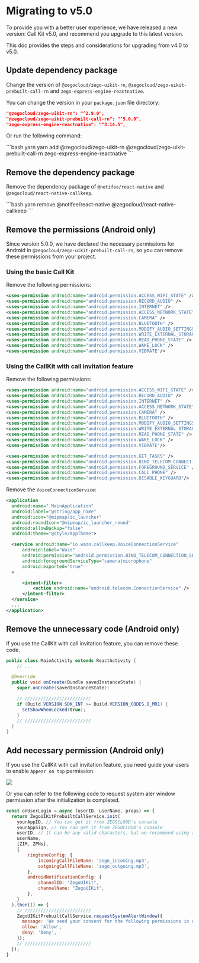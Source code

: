 # Migrating to v5.0

To provide you with a better user experience, we have released a new version: Call Kit v5.0, and recommend you upgrade to this latest version.

This doc provides the steps and considerations for upgrading from v4.0 to v5.0.


## Update dependency package

Change the version of `@zegocloud/zego-uikit-rn`, `@zegocloud/zego-uikit-prebuilt-call-rn` and `zego-express-engine-reactnative`.

You can change the version in your `package.json` file directory:

```json
"@zegocloud/zego-uikit-rn": "^2.9.0",
"@zegocloud/zego-uikit-prebuilt-call-rn": "^5.0.0",
"zego-express-engine-reactnative": "^3.14.5",
```

Or run the following command:

<CodeGroup>
```bash yarn
yarn add @zegocloud/zego-uikit-rn @zegocloud/zego-uikit-prebuilt-call-rn zego-express-engine-reactnative
```
</CodeGroup>

## Remove the dependency package

Remove the dependency package of `@notifee/react-native` and `@zegocloud/react-native-callkeep`.

<CodeGroup>
```bash
yarn remove @notifee/react-native @zegocloud/react-native-callkeep
```
</CodeGroup>

## Remove the permissions (Android only)

Since version 5.0.0, we have declared the necessary permissions for Android in `@zegocloud/zego-uikit-prebuilt-call-rn`, so you can remove these permissions from your project.

### Using the basic Call Kit

Remove the following permissions:

```xml
<uses-permission android:name="android.permission.ACCESS_WIFI_STATE" />
<uses-permission android:name="android.permission.RECORD_AUDIO" />
<uses-permission android:name="android.permission.INTERNET" />
<uses-permission android:name="android.permission.ACCESS_NETWORK_STATE" />
<uses-permission android:name="android.permission.CAMERA" />
<uses-permission android:name="android.permission.BLUETOOTH" />
<uses-permission android:name="android.permission.MODIFY_AUDIO_SETTINGS" />
<uses-permission android:name="android.permission.WRITE_EXTERNAL_STORAGE" />
<uses-permission android:name="android.permission.READ_PHONE_STATE" />
<uses-permission android:name="android.permission.WAKE_LOCK" />
<uses-permission android:name="android.permission.VIBRATE"/>
```

### Using the CallKit with call invitation feature

Remove the following permissions:

```xml
<uses-permission android:name="android.permission.ACCESS_WIFI_STATE" />
<uses-permission android:name="android.permission.RECORD_AUDIO" />
<uses-permission android:name="android.permission.INTERNET" />
<uses-permission android:name="android.permission.ACCESS_NETWORK_STATE" />
<uses-permission android:name="android.permission.CAMERA" />
<uses-permission android:name="android.permission.BLUETOOTH" />
<uses-permission android:name="android.permission.MODIFY_AUDIO_SETTINGS" />
<uses-permission android:name="android.permission.WRITE_EXTERNAL_STORAGE" />
<uses-permission android:name="android.permission.READ_PHONE_STATE" />
<uses-permission android:name="android.permission.WAKE_LOCK" />
<uses-permission android:name="android.permission.VIBRATE"/>

<uses-permission android:name="android.permission.GET_TASKS" />
<uses-permission android:name="android.permission.BIND_TELECOM_CONNECTION_SERVICE"/>
<uses-permission android:name="android.permission.FOREGROUND_SERVICE" />
<uses-permission android:name="android.permission.CALL_PHONE" />
<uses-permission android:name="android.permission.DISABLE_KEYGUARD"/>
```

Remove the `VoiceConnectionService`:

```xml
<application
  android:name=".MainApplication"
  android:label="@string/app_name"
  android:icon="@mipmap/ic_launcher"
  android:roundIcon="@mipmap/ic_launcher_round"
  android:allowBackup="false"
  android:theme="@style/AppTheme">

  <service android:name="io.wazo.callkeep.VoiceConnectionService"
      android:label="Wazo"
      android:permission="android.permission.BIND_TELECOM_CONNECTION_SERVICE"
      android:foregroundServiceType="camera|microphone"
      android:exported="true"
  >

      <intent-filter>
          <action android:name="android.telecom.ConnectionService" />
      </intent-filter>
  </service>
  ...
</application>
```

## Remove the unnecessary code (Android only)

If you use the CallKit with call invitation feature, you can remove these code.

```java
public class MainActivity extends ReactActivity {
    // ...

  @Override
  public void onCreate(Bundle savedInstanceState) {
    super.onCreate(savedInstanceState);

    // /////////////////////////
    if (Build.VERSION.SDK_INT >= Build.VERSION_CODES.O_MR1) {
      setShowWhenLocked(true);
    }
    // /////////////////////////
  }
}
```

## Add necessary permission (Android only)

If you use the CallKit with call invitation feature, you need guide your users to enable `Appear on top` permission.

<Frame width="auto" height="auto" caption=""><img src="https://storage.zego.im/sdk-doc/Pics/ZegoUIKit/RN/PrebuiltCall/app_settings.png" /></Frame>

Or you can refer to the following code to request system aler window permission after the initialization is completed.

```js
const onUserLogin = async (userID, userName, props) => {
  return ZegoUIKitPrebuiltCallService.init(
    yourAppID, // You can get it from ZEGOCLOUD's console
    yourAppSign, // You can get it from ZEGOCLOUD's console
    userID, // It can be any valid characters, but we recommend using a phone number.
    userName,
    [ZIM, ZPNs],
    {
        ringtoneConfig: {
            incomingCallFileName: 'zego_incoming.mp3',
            outgoingCallFileName: 'zego_outgoing.mp3',
        },
        androidNotificationConfig: {
            channelID: "ZegoUIKit",
            channelName: "ZegoUIKit",
        },
    }
  ).then(() => {
    // /////////////////////////
    ZegoUIKitPrebuiltCallService.requestSystemAlertWindow({
      message: 'We need your consent for the following permissions in order to use the offline call function properly',
      allow: 'Allow',
      deny: 'Deny',
    });
    // /////////////////////////
  });
}
```
